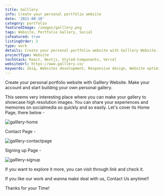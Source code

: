 ```yaml
---
title: Galllery
info: Create your personal portfolio website
date: '2021-08-18'
category: portfolio
featuredImage: /images/galllery.png
tags: Website, Portfolio Gallery, Social
isFeatured: true
listingOrder: 2
type: work
details: Create your personal portfolio website with Galllery Website. Make your account and start building your own personal gallery.
projectType: Website
techStack: React, Nextjs, Styled-Components, Vercel
websiteUrl: https://www.galllery.co/
keywords: Zeiq, Websites development, Responsive design, Website optimization, E-commerce development, Content management systems (CMS), Website security, Search engine optimization (SEO), JavaScript frameworks , React, Nextjs, Cloud hosting (e.g. AWS, Azure, Google Cloud)
---
```


Create your personal portfolio website with Galllery Website.
Make your account and start building your own personal gallery.

This seems very interesting place where you can make your gallery to showcase high resolution images. You can share your experiences and memories on socialmedia so quickly and so easily.
Let's cover its Home Page, there below -

![galllery-home](../images/galllery-home.jpeg)

Contact Page -

![galllery-contactpage](../images/galllery-contactpage.jpeg)

Signing up Page -

![galllery-signup](../images/galllery-signup.jpeg)

If you want to explore it more, you can visit through link and check it.

If you like our work and wanna make deal with us, Contact Us anytime!!

Thanks for your Time!
